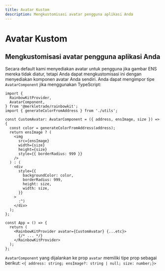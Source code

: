 ```yaml
---
title: Avatar Kustom
description: Mengkustomisasi avatar pengguna aplikasi Anda
---
```


# Avatar Kustom

## Mengkustomisasi avatar pengguna aplikasi Anda

Secara default kami menyediakan avatar untuk pengguna jika gambar ENS mereka tidak diatur, tetapi Anda dapat mengkustomisasi ini dengan menyediakan komponen avatar Anda sendiri. Anda dapat mengimpor tipe `AvatarComponent` jika menggunakan TypeScript:

```tsx
import {
  RainbowKitProvider,
  AvatarComponent,
} from '@merkletrade/rainbowkit';
import { generateColorFromAddress } from './utils';

const CustomAvatar: AvatarComponent = ({ address, ensImage, size }) => {
  const color = generateColorFromAddress(address);
  return ensImage ? (
    <img
      src={ensImage}
      width={size}
      height={size}
      style={{ borderRadius: 999 }}
    />
  ) : (
    <div
      style={{
        backgroundColor: color,
        borderRadius: 999,
        height: size,
        width: size,
      }}
    >
      :^)
    </div>
  );
};

const App = () => {
  return (
    <RainbowKitProvider avatar={CustomAvatar} {...etc}>
      {/* ... */}
    </RainbowKitProvider>
  );
};
```

`AvatarComponent` yang dijalankan ke prop `avatar` memiliki tipe prop sebagai berikut: `<{ address: string; ensImage?: string | null; size: number;}>`
